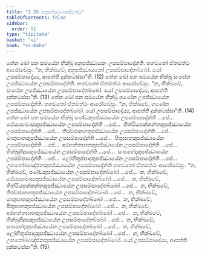 ```yaml
---
title: "1.55 අනුපජ්ඣායකාදිවත්ථු"
tableOfContents: false
sidebar:
  order: 51
type: "tipitaka"
basket: "vi"
book: "vi-maha"
---
```



<DynamicBreadcrumb />

<Division number="117" book="vi-maha">

<Paragraph number="491" book="vi-maha">
තේන ඛෝ පන සමයේන භික්ඛූ අනුපජ්ඣායකං උපසම්පාදේන්ති. භගවතෝ ඒතමත්ථං ආරෝචේසුං. “න, භික්ඛවේ, අනුපජ්ඣායකෝ උපසම්පාදේතබ්බෝ. යෝ උපසම්පාදේය්‍ය, ආපත්ති දුක්කටස්සා”ති. (12)
</Paragraph>

<Paragraph number="492" book="vi-maha">
තේන ඛෝ පන සමයේන භික්ඛූ සංඝේන උපජ්ඣායේන උපසම්පාදේන්ති. භගවතෝ ඒතමත්ථං ආරෝචේසුං. “න, භික්ඛවේ, සංඝේන උපජ්ඣායේන උපසම්පාදේතබ්බෝ. යෝ උපසම්පාදේය්‍ය, ආපත්ති දුක්කටස්සා”ති. (13)
</Paragraph>

<Paragraph number="493" book="vi-maha">
තේන ඛෝ පන සමයේන භික්ඛූ ගණේන උපජ්ඣායේන උපසම්පාදේන්ති. භගවතෝ ඒතමත්ථං ආරෝචේසුං. “න, භික්ඛවේ, ගණේන උපජ්ඣායේන උපසම්පාදේතබ්බෝ. යෝ උපසම්පාදේය්‍ය, ආපත්ති දුක්කටස්සා”ති. (14)
</Paragraph>

<Paragraph number="494" book="vi-maha">
තේන ඛෝ පන සමයේන භික්ඛූ පණ්ඩකුපජ්ඣායේන උපසම්පාදේන්ති …පේ…  ථේය්‍යසංවාසකුපජ්ඣායේන උපසම්පාදේන්ති …පේ…  තිත්ථියපක්කන්තකුපජ්ඣායේන උපසම්පාදේන්ති …පේ…  තිරච්ඡානගතුපජ්ඣායේන උපසම්පාදේන්ති …පේ…  මාතුඝාතකුපජ්ඣායේන උපසම්පාදේන්ති …පේ…  පිතුඝාතකුපජ්ඣායේන උපසම්පාදේන්ති …පේ…  අරහන්තඝාතකුපජ්ඣායේන උපසම්පාදේන්ති …පේ…  භික්ඛුනිදූසකුපජ්ඣායේන උපසම්පාදේන්ති …පේ…  සංඝභේදකුපජ්ඣායේන උපසම්පාදේන්ති …පේ…  ලෝහිතුප්පාදකුපජ්ඣායේන උපසම්පාදේන්ති …පේ…  උභතෝබ්‍යඤ්ජනකුපජ්ඣායේන උපසම්පාදේන්ති භගවතෝ ඒතමත්ථං ආරෝචේසුං. “න, භික්ඛවේ, පණ්ඩකුපජ්ඣායේන උපසම්පාදේතබ්බෝ …පේ…  න, භික්ඛවේ, ථේය්‍යසංවාසකුපජ්ඣායේන උපසම්පාදේතබ්බෝ …පේ…  න, භික්ඛවේ, තිත්ථියපක්කන්තකුපජ්ඣායේන උපසම්පාදේතබ්බෝ …පේ…  න, භික්ඛවේ, තිරච්ඡානගතුපජ්ඣායේන උපසම්පාදේතබ්බෝ …පේ…  න, භික්ඛවේ, මාතුඝාතකුපජ්ඣායේන උපසම්පාදේතබ්බෝ …පේ…  න, භික්ඛවේ, පිතුඝාතකුපජ්ඣායේන උපසම්පාදේතබ්බෝ …පේ…  න, භික්ඛවේ, අරහන්තඝාතකුපජ්ඣායේන උපසම්පාදේතබ්බෝ …පේ…  න, භික්ඛවේ, භික්ඛුනිදූසකුපජ්ඣායේන උපසම්පාදේතබ්බෝ …පේ…  න, භික්ඛවේ, සංඝභේදකුපජ්ඣායේන උපසම්පාදේතබ්බෝ …පේ…  න, භික්ඛවේ, ලෝහිතුප්පාදකුපජ්ඣායේන උපසම්පාදේතබ්බෝ …පේ…  න, භික්ඛවේ, උභතෝබ්‍යඤ්ජනකුපජ්ඣායේන උපසම්පාදේතබ්බෝ. යෝ උපසම්පාදේය්‍ය, ආපත්ති දුක්කටස්සා”ති. (15)
</Paragraph>
</Division>